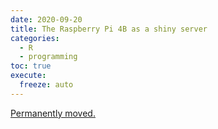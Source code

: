 ```yaml
---
date: 2020-09-20
title: The Raspberry Pi 4B as a shiny server
categories:
  - R
  - programming
toc: true
execute:
  freeze: auto
---
```


[Permanently moved.](../../posts/2020-09-20-shiny_raspberry.qmd)
